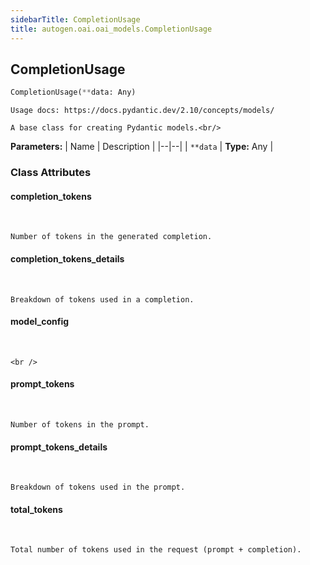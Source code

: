 ```yaml
---
sidebarTitle: CompletionUsage
title: autogen.oai.oai_models.CompletionUsage
---
```

<h2 id="autogen.oai.oai_models.CompletionUsage" class="doc doc-heading">
    <code class="doc-symbol doc-symbol-heading doc-symbol-class"></code>
    <span class="doc doc-object-name doc-class-name">CompletionUsage</span>
</h2>

```python
CompletionUsage(**data: Any)
```

    Usage docs: https://docs.pydantic.dev/2.10/concepts/models/
    
    A base class for creating Pydantic models.<br/>

<b>Parameters:</b>
| Name | Description |
|--|--|
| `**data` | **Type:** Any |

### Class Attributes

<code class="doc-symbol doc-symbol-heading doc-symbol-attribute"></code>
#### completion_tokens
<br />

    Number of tokens in the generated completion.

<code class="doc-symbol doc-symbol-heading doc-symbol-attribute"></code>
#### completion_tokens_details
<br />

    Breakdown of tokens used in a completion.

<code class="doc-symbol doc-symbol-heading doc-symbol-attribute"></code>
#### model_config
<br />

    <br />

<code class="doc-symbol doc-symbol-heading doc-symbol-attribute"></code>
#### prompt_tokens
<br />

    Number of tokens in the prompt.

<code class="doc-symbol doc-symbol-heading doc-symbol-attribute"></code>
#### prompt_tokens_details
<br />

    Breakdown of tokens used in the prompt.

<code class="doc-symbol doc-symbol-heading doc-symbol-attribute"></code>
#### total_tokens
<br />

    Total number of tokens used in the request (prompt + completion).